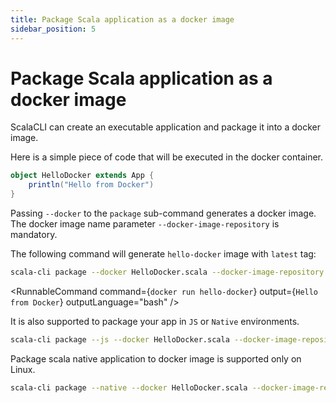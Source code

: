 ```yaml
---
title: Package Scala application as a docker image
sidebar_position: 5
---
```



# Package Scala application as a docker image

ScalaCLI can create an executable application and package it into a docker image.

Here is a simple piece of code that will be executed in the docker container.

```scala title=HelloDocker.scala
object HelloDocker extends App {
    println("Hello from Docker")
}
```

Passing `--docker` to the `package` sub-command generates a docker image. The docker image name parameter `--docker-image-repository` is mandatory.

The following command will generate `hello-docker` image with `latest` tag:

```bash
scala-cli package --docker HelloDocker.scala --docker-image-repository hello-docker
```

<!-- Expected:
Started building docker image with your application, it would take some time
Built docker image, run it with
  docker run hello-docker:latest
-->

<RunnableCommand
    command={`docker run hello-docker`}
    output={`Hello from Docker`}
    outputLanguage="bash"
/>

<!-- Expected:
Hello from Docker
-->

It is also supported to package your app in `JS` or `Native` environments.

```bash
scala-cli package --js --docker HelloDocker.scala --docker-image-repository hello-docker
```
<!-- Expected:
Started building docker image with your application, it would take some time
Built docker image, run it with
  docker run hello-docker:latest
-->

Package scala native application to docker image is supported only on Linux.

```bash ignore
scala-cli package --native --docker HelloDocker.scala --docker-image-repository hello-docker
```
